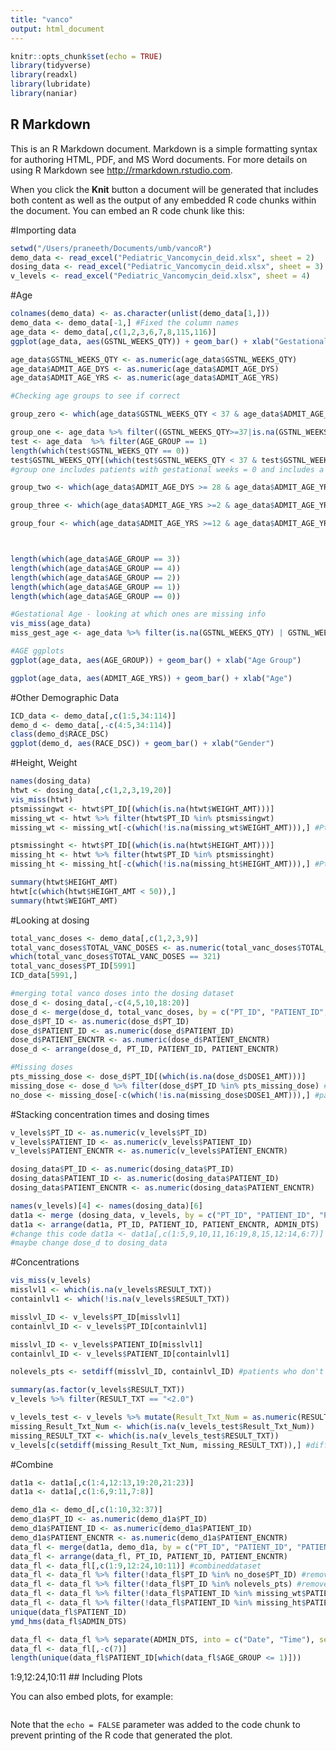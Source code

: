 ```yaml
---
title: "vanco"
output: html_document
---
```


```r
knitr::opts_chunk$set(echo = TRUE)
library(tidyverse)
library(readxl)
library(lubridate)
library(naniar)
```

## R Markdown

This is an R Markdown document. Markdown is a simple formatting syntax for authoring HTML, PDF, and MS Word documents. For more details on using R Markdown see <http://rmarkdown.rstudio.com>.

When you click the **Knit** button a document will be generated that includes both content as well as the output of any embedded R code chunks within the document. You can embed an R code chunk like this:

#Importing data
```r
setwd("/Users/praneeth/Documents/umb/vancoR")
demo_data <- read_excel("Pediatric_Vancomycin_deid.xlsx", sheet = 2)
dosing_data <- read_excel("Pediatric_Vancomycin_deid.xlsx", sheet = 3)
v_levels <- read_excel("Pediatric_Vancomycin_deid.xlsx", sheet = 4)

```


#Age
```r
colnames(demo_data) <- as.character(unlist(demo_data[1,]))
demo_data <- demo_data[-1,] #Fixed the column names
age_data <- demo_data[,c(1,2,3,6,7,8,115,116)]
ggplot(age_data, aes(GSTNL_WEEKS_QTY)) + geom_bar() + xlab("Gestational Weeks")

age_data$GSTNL_WEEKS_QTY <- as.numeric(age_data$GSTNL_WEEKS_QTY)
age_data$ADMIT_AGE_DYS <- as.numeric(age_data$ADMIT_AGE_DYS)
age_data$ADMIT_AGE_YRS <- as.numeric(age_data$ADMIT_AGE_YRS)

#Checking age groups to see if correct

group_zero <- which(age_data$GSTNL_WEEKS_QTY < 37 & age_data$ADMIT_AGE_DYS <= 27)

group_one <- age_data %>% filter((GSTNL_WEEKS_QTY>=37|is.na(GSTNL_WEEKS_QTY))&ADMIT_AGE_DYS<=27)
test <- age_data  %>% filter(AGE_GROUP == 1)
length(which(test$GSTNL_WEEKS_QTY == 0))
test$GSTNL_WEEKS_QTY[(which(test$GSTNL_WEEKS_QTY < 37 & test$GSTNL_WEEKS_QTY != 0))]
#group one includes patients with gestational weeks = 0 and includes a patient with gestational weeks = 36

group_two <- which(age_data$ADMIT_AGE_DYS >= 28 & age_data$ADMIT_AGE_YRS < 2)

group_three <- which(age_data$ADMIT_AGE_YRS >=2 & age_data$ADMIT_AGE_YRS <= 11)

group_four <- which(age_data$ADMIT_AGE_YRS >=12 & age_data$ADMIT_AGE_YRS <= 18)



length(which(age_data$AGE_GROUP == 3))
length(which(age_data$AGE_GROUP == 4))
length(which(age_data$AGE_GROUP == 2))
length(which(age_data$AGE_GROUP == 1))
length(which(age_data$AGE_GROUP == 0))

#Gestational Age - looking at which ones are missing info
vis_miss(age_data)
miss_gest_age <- age_data %>% filter(is.na(GSTNL_WEEKS_QTY) | GSTNL_WEEKS_QTY == 0)

#AGE ggplots
ggplot(age_data, aes(AGE_GROUP)) + geom_bar() + xlab("Age Group")

ggplot(age_data, aes(ADMIT_AGE_YRS)) + geom_bar() + xlab("Age")

```

#Other Demographic Data
```r
ICD_data <- demo_data[,c(1:5,34:114)]
demo_d <- demo_data[,-c(4:5,34:114)]
class(demo_d$RACE_DSC)
ggplot(demo_d, aes(RACE_DSC)) + geom_bar() + xlab("Gender")
```

#Height, Weight
```r
names(dosing_data)
htwt <- dosing_data[,c(1,2,3,19,20)]
vis_miss(htwt)
ptsmissingwt <- htwt$PT_ID[(which(is.na(htwt$WEIGHT_AMT)))]
missing_wt <- htwt %>% filter(htwt$PT_ID %in% ptsmissingwt)
missing_wt <- missing_wt[-c(which(!is.na(missing_wt$WEIGHT_AMT))),] #Pts with no weights at all

ptsmissinght <- htwt$PT_ID[(which(is.na(htwt$HEIGHT_AMT)))]
missing_ht <- htwt %>% filter(htwt$PT_ID %in% ptsmissinght)
missing_ht <- missing_ht[-c(which(!is.na(missing_ht$HEIGHT_AMT))),] #Pts with no heights at all

summary(htwt$HEIGHT_AMT)
htwt[c(which(htwt$HEIGHT_AMT < 50)),]
summary(htwt$WEIGHT_AMT)


```

#Looking at dosing
```r
total_vanc_doses <- demo_data[,c(1,2,3,9)]
total_vanc_doses$TOTAL_VANC_DOSES <- as.numeric(total_vanc_doses$TOTAL_VANC_DOSES)
which(total_vanc_doses$TOTAL_VANC_DOSES == 321)
total_vanc_doses$PT_ID[5991]
ICD_data[5991,]

#merging total vanco doses into the dosing dataset
dose_d <- dosing_data[,-c(4,5,10,18:20)]
dose_d <- merge(dose_d, total_vanc_doses, by = c("PT_ID", "PATIENT_ID","PATIENT_ENCNTR"))
dose_d$PT_ID <- as.numeric(dose_d$PT_ID)
dose_d$PATIENT_ID <- as.numeric(dose_d$PATIENT_ID)
dose_d$PATIENT_ENCNTR <- as.numeric(dose_d$PATIENT_ENCNTR)
dose_d <- arrange(dose_d, PT_ID, PATIENT_ID, PATIENT_ENCNTR)

#Missing doses
pts_missing_dose <- dose_d$PT_ID[(which(is.na(dose_d$DOSE1_AMT)))]
missing_dose <- dose_d %>% filter(dose_d$PT_ID %in% pts_missing_dose) #any patient with missing dosing information
no_dose <- missing_dose[-c(which(!is.na(missing_dose$DOSE1_AMT))),] #patients with no dosing information
```


#Stacking concentration times and dosing times
```r
v_levels$PT_ID <- as.numeric(v_levels$PT_ID)
v_levels$PATIENT_ID <- as.numeric(v_levels$PATIENT_ID)
v_levels$PATIENT_ENCNTR <- as.numeric(v_levels$PATIENT_ENCNTR)

dosing_data$PT_ID <- as.numeric(dosing_data$PT_ID)
dosing_data$PATIENT_ID <- as.numeric(dosing_data$PATIENT_ID)
dosing_data$PATIENT_ENCNTR <- as.numeric(dosing_data$PATIENT_ENCNTR)

names(v_levels)[4] <- names(dosing_data)[6]
dat1a <- merge (dosing_data, v_levels, by = c("PT_ID", "PATIENT_ID", "PATIENT_ENCNTR", "ADMIN_DTS"), all.x = TRUE, all.y = TRUE)
dat1a <- arrange(dat1a, PT_ID, PATIENT_ID, PATIENT_ENCNTR, ADMIN_DTS)
#change this code dat1a <- dat1a[,c(1:5,9,10,11,16:19,8,15,12:14,6:7)]
#maybe change dose_d to dosing_data
```

#Concentrations
```r
vis_miss(v_levels)
misslvl1 <- which(is.na(v_levels$RESULT_TXT))
containlvl1 <- which(!is.na(v_levels$RESULT_TXT))

misslvl_ID <- v_levels$PT_ID[misslvl1]
containlvl_ID <- v_levels$PT_ID[containlvl1]

misslvl_ID <- v_levels$PATIENT_ID[misslvl1]
containlvl_ID <- v_levels$PATIENT_ID[containlvl1]

nolevels_pts <- setdiff(misslvl_ID, containlvl_ID) #patients who don't have any levels

summary(as.factor(v_levels$RESULT_TXT))
v_levels %>% filter(RESULT_TXT == "<2.0")

v_levels_test <- v_levels %>% mutate(Result_Txt_Num = as.numeric(RESULT_TXT))
missing_Result_Txt_Num <- which(is.na(v_levels_test$Result_Txt_Num))
missing_RESULT_TXT <- which(is.na(v_levels_test$RESULT_TXT))
v_levels[c(setdiff(missing_Result_Txt_Num, missing_RESULT_TXT)),] #difference between RESULT_TXT and numeric

```


#Combine
```r
dat1a <- dat1a[,c(1:4,12:13,19:20,21:23)]
dat1a <- dat1a[,c(1:6,9:11,7:8)]

demo_d1a <- demo_d[,c(1:10,32:37)]
demo_d1a$PT_ID <- as.numeric(demo_d1a$PT_ID)
demo_d1a$PATIENT_ID <- as.numeric(demo_d1a$PATIENT_ID)
demo_d1a$PATIENT_ENCNTR <- as.numeric(demo_d1a$PATIENT_ENCNTR)
data_fl <- merge(dat1a, demo_d1a, by = c("PT_ID", "PATIENT_ID", "PATIENT_ENCNTR"))
data_fl <- arrange(data_fl, PT_ID, PATIENT_ID, PATIENT_ENCNTR)
data_fl <- data_fl[,c(1:9,12:24,10:11)] #combineddataset
data_fl <- data_fl %>% filter(!data_fl$PT_ID %in% no_dose$PT_ID) #remove patients with no dosing info
data_fl <- data_fl %>% filter(!data_fl$PT_ID %in% nolevels_pts) #remove patients with no conc levels
data_fl <- data_fl %>% filter(!data_fl$PATIENT_ID %in% missing_wt$PATIENT_ID) #remove patients with no weights
data_fl <- data_fl %>% filter(!data_fl$PATIENT_ID %in% missing_ht$PATIENT_ID) #remove patients with no heights
unique(data_fl$PATIENT_ID)
ymd_hms(data_fl$ADMIN_DTS)

data_fl <- data_fl %>% separate(ADMIN_DTS, into = c("Date", "Time"), sep = " ") #split ADMIN_DTS into 2 columns
data_fl <- data_fl[,-c(7)]
length(unique(data_fl$PATIENT_ID[which(data_fl$AGE_GROUP <= 1)]))

```






1:9,12:24,10:11
## Including Plots

You can also embed plots, for example:

```r

```

Note that the `echo = FALSE` parameter was added to the code chunk to prevent printing of the R code that generated the plot.
